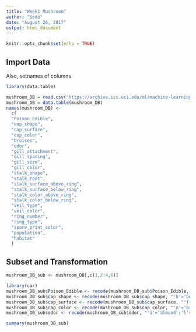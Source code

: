 ```yaml
---
title: "Week1 Mushroom"
author: "Sedo"
date: "August 26, 2017"
output: html_document
---
```


```r
knitr::opts_chunk$set(echo = TRUE)
```

## Import Data

Also, setnames of columns

```r
library(data.table)

mushroom_DB = read.csv("https://archive.ics.uci.edu/ml/machine-learning-databases/mushroom/agaricus-lepiota.data", header = FALSE)
mushroom_DB = data.table(mushroom_DB)
names(mushroom_DB) <-
  c(
  "Poison_Edible",
  "cap_shape",
  "cap_surface",
  "cap_color",
  "bruises",
  "odor",
  "gill_attachment",
  "gill_spacing",
  "gill_size",
  "gill_color",
  "stalk_shape",
  "stalk_root",
  "stalk_surface_above_ring",
  "stalk_surface_below_ring",
  "stalk_color_above_ring",
  "stalk_color_below_ring",
  "veil_type",
  "veil_color",
  "ring_number",
  "ring_type",
  "spore_print_color",
  "population",
  "habitat"
  )
```
## Subset and Transformation

```r

mushroom_DB_sub <- mushroom_DB[,c(1,2:4,6)]

library(car)
mushroom_DB_sub$Poison_Edible <- recode(mushroom_DB_sub$Poison_Edible, "'e'='edible'; 'p'='poisonous'")
mushroom_DB_sub$cap_shape <- recode(mushroom_DB_sub$cap_shape, "'b'='bell';'c'='conical';'x'='convex';'f'='flat';'k'='knobbed';'s'='sunken'")
mushroom_DB_sub$cap_surface <- recode(mushroom_DB_sub$cap_surface, "'f'='fibrous';'g'='grooves';'y'='scaly';'s'='smooth'")
mushroom_DB_sub$cap_color <- recode(mushroom_DB_sub$cap_color, "'n'='brown';'b'='buff';'c'='cinnamon';'g'='gray';'r'='green';'p'='pink';'u'='purple';'e'='red';'w'='white';'y'='yellow'")
mushroom_DB_sub$odor <- recode(mushroom_DB_sub$odor, "'a'='almond';'l'='anise';'c'='creosote';'y'='fishy';'f'='foul';'m'='musty';'n'='none';'p'='pungent';'s'='spicy'")

summary(mushroom_DB_sub)

```

